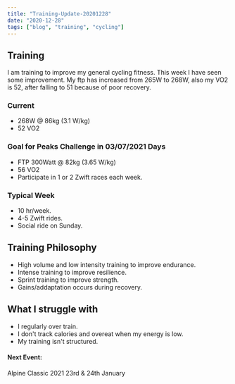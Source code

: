 ```yaml
---
title: "Training-Update-20201228"
date: "2020-12-28"
tags: ["blog", "training", "cycling"]
---
```


## Training

I am training to improve my general cycling fitness. This week I have seen some improvement. My ftp has increased from 265W to 268W, also my VO2 is 52, after falling to 51 because of poor recovery.

### Current

- 268W @ 86kg (3.1 W/kg)
- 52 VO2

### Goal for Peaks Challenge in 03/07/2021 Days

- FTP 300Watt @ 82kg (3.65 W/kg)
- 56 VO2
- Participate in 1 or 2 Zwift races each week.

### Typical Week

- 10 hr/week.
- 4-5 Zwift rides.
- Social ride on Sunday.

## Training Philosophy

- High volume and low intensity training to improve endurance.
- Intense training to improve resilience.
- Sprint training to improve strength.
- Gains/addaptation occurs during recovery.

## What I struggle with

- I regularly over train.
- I don't track calories and overeat when my energy is low.
- My training isn't structured.

#### Next Event:

Alpine Classic 2021 23rd & 24th January
